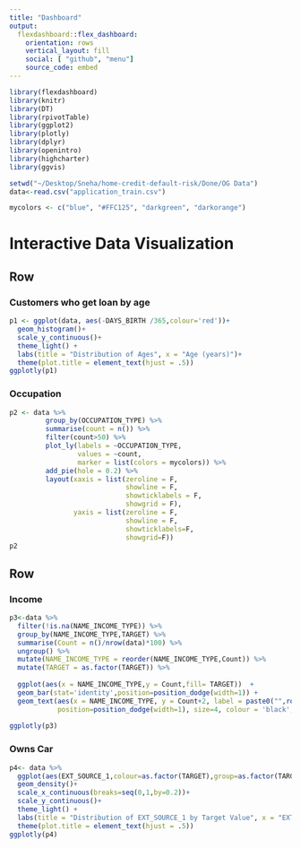 ```yaml
---
title: "Dashboard"
output: 
  flexdashboard::flex_dashboard:
    orientation: rows
    vertical_layout: fill
    social: [ "github", "menu"]
    source_code: embed
---
```


```r
library(flexdashboard)
library(knitr)
library(DT)
library(rpivotTable)
library(ggplot2)
library(plotly)
library(dplyr)
library(openintro)
library(highcharter)
library(ggvis)
```


```r
setwd("~/Desktop/Sneha/home-credit-default-risk/Done/OG Data")
data<-read.csv("application_train.csv")
```

```r
mycolors <- c("blue", "#FFC125", "darkgreen", "darkorange")
```

Interactive Data Visualization
=====================================


Row
---------------------------------------------

### Customers who get loan by age

```r
p1 <- ggplot(data, aes(-DAYS_BIRTH /365,colour='red'))+
  geom_histogram()+
  scale_y_continuous()+
  theme_light() + 
  labs(title = "Distribution of Ages", x = "Age (years)")+
  theme(plot.title = element_text(hjust = .5))
ggplotly(p1)
```

### Occupation
```r
p2 <- data %>%
         group_by(OCCUPATION_TYPE) %>%
         summarise(count = n()) %>%
         filter(count>50) %>%
         plot_ly(labels = ~OCCUPATION_TYPE,
                 values = ~count,
                 marker = list(colors = mycolors)) %>%
         add_pie(hole = 0.2) %>%
         layout(xaxis = list(zeroline = F,
                             showline = F,
                             showticklabels = F,
                             showgrid = F),
                yaxis = list(zeroline = F,
                             showline = F,
                             showticklabels=F,
                             showgrid=F))
p2
```


Row
------------------------------------
### Income 

```r
p3<-data %>%
  filter(!is.na(NAME_INCOME_TYPE)) %>%
  group_by(NAME_INCOME_TYPE,TARGET) %>%
  summarise(Count = n()/nrow(data)*100) %>%
  ungroup() %>%
  mutate(NAME_INCOME_TYPE = reorder(NAME_INCOME_TYPE,Count)) %>%
  mutate(TARGET = as.factor(TARGET)) %>%
  
  ggplot(aes(x = NAME_INCOME_TYPE,y = Count,fill= TARGET))  +
  geom_bar(stat='identity',position=position_dodge(width=1)) +
  geom_text(aes(x = NAME_INCOME_TYPE, y = Count+2, label = paste0("",round(Count,0),"%",sep=""),group=TARGET),
            position=position_dodge(width=1), size=4, colour = 'black', fontface = 'plain') + labs(x = 'Income Type', y = 'Percent', title = 'Bar Chart for Visualizing Income Type')  + theme_bw() +  theme(axis.text.x = element_text(angle = 45, vjust = 1, hjust=1))
  
ggplotly(p3)
```




### Owns Car

```r
p4<- data %>%
  ggplot(aes(EXT_SOURCE_1,colour=as.factor(TARGET),group=as.factor(TARGET)))+
  geom_density()+
  scale_x_continuous(breaks=seq(0,1,by=0.2))+
  scale_y_continuous()+
  theme_light() + 
  labs(title = "Distribution of EXT_SOURCE_1 by Target Value", x = "EXT_SOURCE_1")+
  theme(plot.title = element_text(hjust = .5))
ggplotly(p4)
```

